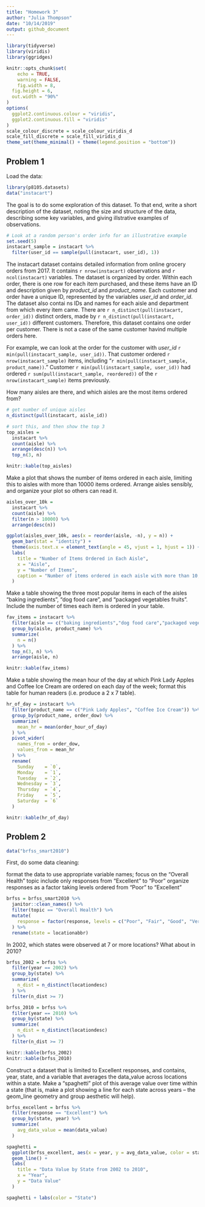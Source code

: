 ```yaml
---
title: "Homework 3"
author: "Julia Thompson"
date: "10/14/2019"
output: github_document
---
```


```r
library(tidyverse)
library(viridis)
library(ggridges)

knitr::opts_chunk$set(
	echo = TRUE,
	warning = FALSE,
	fig.width = 8, 
  fig.height = 6,
  out.width = "90%"
)
options(
  ggplot2.continuous.colour = "viridis",
  ggplot2.continuous.fill = "viridis"
)
scale_colour_discrete = scale_colour_viridis_d
scale_fill_discrete = scale_fill_viridis_d
theme_set(theme_minimal() + theme(legend.position = "bottom"))
```

## Problem 1

Load the data:

```r
library(p8105.datasets)
data("instacart")
```

The goal is to do some exploration of this dataset. To that end, write a short description of the dataset, noting the size and structure of the data, describing some key variables, and giving illstrative examples of observations. 

```r
# Look at a random person's order info for an illustrative example
set.seed(5)
instacart_sample = instacart %>% 
  filter(user_id == sample(pull(instacart, user_id), 1)) 
```

The instacart dataset contains detailed information from online grocery orders from 2017. It contains `r nrow(instacart)` observations and `r ncol(instacart)` variables. The dataset is organized by order. Within each order, there is one row for each item purchased, and these items have  an ID and description given by _product_id_ and _product_name_. Each customer and order have a unique ID, represented by the variables _user_id_ and _order_id_. The dataset also contai
ns IDs and names for each aisle and department from which every item came. There are `r n_distinct(pull(instacart, order_id))` distinct orders, made by `r n_distinct(pull(instacart, user_id))` different customers. Therefore, this dataset contains one order per customer. There is not a case of the same customer havind multiple orders here. 

For example, we can look at the order for the customer with _user_id_ `r min(pull(instacart_sample, user_id))`. That customer ordered `r nrow(instacart_sample)` items, including "`r min(pull(instacart_sample, product_name))`." Customer `r min(pull(instacart_sample, user_id))` had ordered `r sum(pull(instacart_sample, reordered))` of the `r nrow(instacart_sample)` items previously. 

How many aisles are there, and which aisles are the most items ordered from?

```r
# get number of unique aisles
n_distinct(pull(instacart, aisle_id))

# sort this, and then show the top 3
top_aisles = 
  instacart %>% 
  count(aisle) %>% 
  arrange(desc(n)) %>% 
  top_n(3, n)

knitr::kable(top_aisles)
```

Make a plot that shows the number of items ordered in each aisle, limiting this to aisles with more than 10000 items ordered. Arrange aisles sensibly, and organize your plot so others can read it.

```r
aisles_over_10k = 
  instacart %>% 
  count(aisle) %>% 
  filter(n > 10000) %>% 
  arrange(desc(n))

ggplot(aisles_over_10k, aes(x = reorder(aisle, -n), y = n)) +
  geom_bar(stat = "identity") +
  theme(axis.text.x = element_text(angle = 45, vjust = 1, hjust = 1)) +
  labs(
    title = "Number of Items Ordered in Each Aisle",
    x = "Aisle",
    y = "Number of Items",
    caption = "Number of items ordered in each aisle with more than 10,000 items ordered"
  )
```

Make a table showing the three most popular items in each of the aisles “baking ingredients”, “dog food care”, and “packaged vegetables fruits”. Include the number of times each item is ordered in your table.

```r
fav_items = instacart %>% 
  filter(aisle == c("baking ingredients","dog food care","packaged vegetables fruits")) %>% 
  group_by(aisle, product_name) %>% 
  summarize(
    n = n()
  ) %>% 
  top_n(3, n) %>% 
  arrange(aisle, n)

knitr::kable(fav_items)
```


Make a table showing the mean hour of the day at which Pink Lady Apples and Coffee Ice Cream are ordered on each day of the week; format this table for human readers (i.e. produce a 2 x 7 table).

```r
hr_of_day = instacart %>% 
  filter(product_name == c("Pink Lady Apples", "Coffee Ice Cream")) %>% 
  group_by(product_name, order_dow) %>% 
  summarize(
    mean_hr = mean(order_hour_of_day)
  ) %>% 
  pivot_wider(
    names_from = order_dow,
    values_from = mean_hr
  ) %>% 
  rename(
    Sunday    = `0`, 
    Monday    = `1`, 
    Tuesday   = `2`, 
    Wednesday = `3`, 
    Thursday  = `4`, 
    Friday    = `5`, 
    Saturday  = `6`
  )

knitr::kable(hr_of_day)
```

## Problem 2

```r
data("brfss_smart2010")
```

First, do some data cleaning:

format the data to use appropriate variable names;
focus on the “Overall Health” topic
include only responses from “Excellent” to “Poor”
organize responses as a factor taking levels ordered from “Poor” to “Excellent”

```r
brfss = brfss_smart2010 %>% 
  janitor::clean_names() %>% 
  filter(topic == "Overall Health") %>% 
  mutate(
    response = factor(response, levels = c("Poor", "Fair", "Good", "Very good", "Excellent"))
  ) %>% 
  rename(state = locationabbr)
```

In 2002, which states were observed at 7 or more locations? What about in 2010?

```r
brfss_2002 = brfss %>% 
  filter(year == 2002) %>% 
  group_by(state) %>% 
  summarize(
    n_dist = n_distinct(locationdesc)
  ) %>% 
  filter(n_dist >= 7)

brfss_2010 = brfss %>% 
  filter(year == 2010) %>% 
  group_by(state) %>% 
  summarize(
    n_dist = n_distinct(locationdesc)
  ) %>% 
  filter(n_dist >= 7)

knitr::kable(brfss_2002)
knitr::kable(brfss_2010)
```

Construct a dataset that is limited to Excellent responses, and contains, year, state, and a variable that averages the data_value across locations within a state. Make a “spaghetti” plot of this average value over time within a state (that is, make a plot showing a line for each state across years – the geom_line geometry and group aesthetic will help).

```r
brfss_excellent = brfss %>% 
  filter(response == "Excellent") %>% 
  group_by(state, year) %>% 
  summarize(
    avg_data_value = mean(data_value)
  )

spaghetti = 
  ggplot(brfss_excellent, aes(x = year, y = avg_data_value, color = state)) +
  geom_line() +
  labs(
    title = "Data Value by State from 2002 to 2010",
    x = "Year",
    y = "Data Value"
  )

spaghetti + labs(color = "State") 
```

